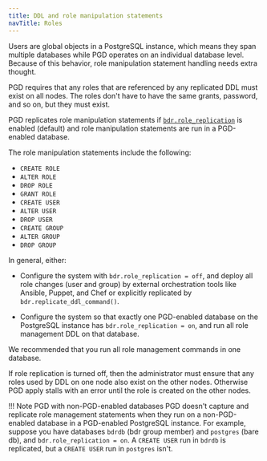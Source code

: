 ```yaml
---
title: DDL and role manipulation statements
navTitle: Roles
---
```


Users are global objects in a PostgreSQL instance, which means they span
multiple databases while PGD operates on an individual database level. Because of this behavior,
role manipulation statement handling needs extra thought.

PGD requires that any roles that are referenced by any replicated DDL must
exist on all nodes. The roles don't have to have the same grants,
password, and so on, but they must exist.

PGD replicates role manipulation statements if [`bdr.role_replication`](/pgd/5/reference/pgd-settings#bdrrole_replication) is
enabled (default) and role manipulation statements are run in a PGD-enabled
database.


The role manipulation statements include the following:

-   `CREATE ROLE`
-   `ALTER ROLE`
-   `DROP ROLE`
-   `GRANT ROLE`
-   `CREATE USER`
-   `ALTER USER`
-   `DROP USER`
-   `CREATE GROUP`
-   `ALTER GROUP`
-   `DROP GROUP`

In general, either:

-   Configure the system with `bdr.role_replication = off`, and
    deploy all role changes (user and group) by external orchestration
    tools like Ansible, Puppet, and Chef or explicitly replicated by
    `bdr.replicate_ddl_command()`.

-   Configure the system so that exactly one PGD-enabled database
    on the PostgreSQL instance has `bdr.role_replication = on`, and run all
    role management DDL on that database.

We recommended that you run all role management commands in one
database.

If role replication is turned off, then the administrator must ensure that
any roles used by DDL on one node also exist on the other nodes. Otherwise PGD apply
stalls with an error until the role is created on the other nodes.

!!! Note PGD with non-PGD-enabled databases 
    PGD doesn't capture and replicate role management statements when they
    run on a non-PGD-enabled database in a PGD-enabled PostgreSQL instance.
    For example, suppose you have databases `bdrdb` (bdr group member) and `postgres` (bare db),
    and `bdr.role_replication = on`. A `CREATE USER` run in `bdrdb` is
    replicated, but a `CREATE USER` run in `postgres` isn't.

